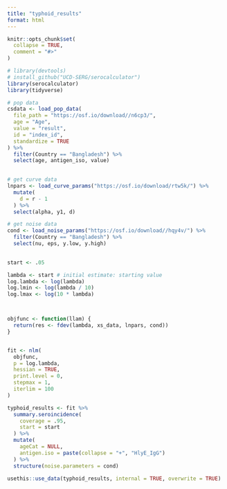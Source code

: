 ```yaml
---
title: "typhoid_results"
format: html
---
```




```r
knitr::opts_chunk$set(
  collapse = TRUE,
  comment = "#>"
)
```

```r
# library(devtools)
# install_github("UCD-SERG/serocalculator")
library(serocalculator)
library(tidyverse)
```

```r

# pop data
csdata <- load_pop_data(
  file_path = "https://osf.io/download//n6cp3/",
  age = "Age",
  value = "result",
  id = "index_id",
  standardize = TRUE
) %>% 
  filter(Country == "Bangladesh") %>% 
  select(age, antigen_iso, value)
  

# get curve data
lnpars <- load_curve_params("https://osf.io/download/rtw5k/") %>% 
  mutate(
    d = r - 1
  ) %>% 
  select(alpha, y1, d)
```

``` r
# get noise data
cond <- load_noise_params("https://osf.io/download//hqy4v/") %>% 
  filter(Country == "Bangladesh") %>% 
  select(nu, eps, y.low, y.high)
  
```


```r
start <- .05

lambda <- start # initial estimate: starting value
log.lambda <- log(lambda)
log.lmin <- log(lambda / 10)
log.lmax <- log(10 * lambda)



objfunc <- function(llam) {
  return(res <- fdev(lambda, xs_data, lnpars, cond))
}


fit <- nlm(
  objfunc,
  p = log.lambda,
  hessian = TRUE,
  print.level = 0,
  stepmax = 1,
  iterlim = 100
)

typhoid_results <- fit %>%
  summary.seroincidence(
    coverage = .95,
    start = start
  ) %>%
  mutate(
    ageCat = NULL,
    antigen.iso = paste(collapse = "+", "HlyE_IgG")
  ) %>%
  structure(noise.parameters = cond)

usethis::use_data(typhoid_results, internal = TRUE, overwrite = TRUE)
```
